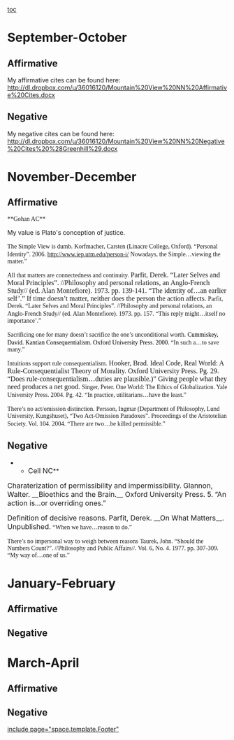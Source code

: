 [[toc]]
=September-October= 
==Affirmative== 
My affirmative cites can be found here:
http://dl.dropbox.com/u/36016120/Mountain%20View%20NN%20Affirmative%20Cites.docx
==Negative== 
My negative cites can be found here:
http://dl.dropbox.com/u/36016120/Mountain%20View%20NN%20Negative%20Cites%20%28Greenhill%29.docx

=November-December= 
==Affirmative== 
<span style="font-family: 'Times New Roman',Times,serif;">**Gohan AC**</span>

My value is Plato's conception of justice.

<span style="font-family: 'Times New Roman',Times,serif;">The Simple View is dumb.</span>
<span style="font-family: 'Times New Roman',Times,serif;">Korfmacher, Carsten (Linacre College, Oxford). “Personal Identity”. 2006. [[http://www.iep.utm.edu/person-i/]]</span>
<span style="font-family: 'Times New Roman',Times,serif;">Nowadays, the Simple…viewing the matter.”</span>

<span style="font-family: 'Times New Roman',Times,serif;">All that matters are connectedness and continuity.</span>
<span style="font-family: 'Times New Roman',Times,serif; font-size: 12pt;">Parfit, Derek. “Later Selves and Moral Principles”. //Philosophy and personal relations, an Anglo-French Study// (ed. Alan Montefiore). 1973. pp. 139-141.</span>
<span style="font-family: 'Times New Roman',Times,serif; font-size: 12pt;">“The identity of…an earlier self’.”</span>
<span style="font-family: 'Times New Roman',Times,serif; font-size: 12pt;">If time doesn’t matter, neither does the person the action affects.</span>
<span style="font-family: 'Times New Roman',Times,serif;">Parfit, Derek. “Later Selves and Moral Principles”. //Philosophy and personal relations, an Anglo-French Study// (ed. Alan Montefiore). 1973. pp. 157.</span>
<span style="font-family: 'Times New Roman',Times,serif;">“This reply might…itself no importance’.”</span>

<span style="font-family: 'Times New Roman',Times,serif;">Sacrificing one for many doesn’t sacrifice the one’s unconditional worth.</span>
<span style="color: black; font-family: 'Times New Roman',Times,serif;">Cummiskey, David. Kantian Consequentialism. Oxford University Press. 2000.</span>
<span style="font-family: 'Times New Roman',Times,serif;">“In such a…to save many.”</span>

<span style="font-family: 'Times New Roman',Times,serif;">Intuitions support rule consequentialism.</span>
<span style="font-family: 'Times New Roman',Times,serif; font-size: 12pt;">Hooker, Brad. Ideal Code, Real World: A Rule-Consequentialist Theory of Morality. Oxford University Press. Pg. 29.</span>
<span style="font-family: 'Times New Roman',Times,serif; font-size: 12pt;">“Does rule-consequentialism…duties are plausible.)”</span>
<span style="font-family: 'Times New Roman',Times,serif; font-size: 12pt;">Giving people what they need produces a net good.</span>
<span style="font-family: 'Times New Roman',Times,serif;">Singer, Peter. One World: The Ethics of Globalization. Yale University Press. 2004. Pg. 42.</span>
<span style="font-family: 'Times New Roman',Times,serif;">“In practice, utilitarians…have the least.”</span>

<span style="font-family: 'Times New Roman',Times,serif;">There’s no act/omission distinction.</span>
<span style="font-family: 'Times New Roman',Times,serif;">Persson, Ingmar (Department of Philosophy, Lund University, Kungshuset), “Two Act-Omission Paradoxes”. Proceedings of the Aristotelian Society. Vol. 104. 2004.</span>
<span style="font-family: 'Times New Roman',Times,serif;">“There are two…be killed permissible.”</span>

==Negative== 
**<span style="font-size: 12pt;">Cell NC</span>**

<span style="font-size: 12pt;">Charaterization of permissibility and impermissibility.</span>
<span style="font-size: 12pt;">Glannon, Walter. __Bioethics and the Brain.__ Oxford University Press. 5.</span>
<span style="font-size: 12pt;">“An action is…or overriding ones.”</span>

<span style="font-size: 12pt;">Definition of decisive reasons.</span>
<span style="font-size: 12pt;">Parfit, Derek. __On What Matters__. Unpublished.</span>
<span style="font-family: 'Times New Roman'; vertical-align: baseline;">“When we have…reason to do.”</span>

<span style="font-family: 'Times New Roman'; vertical-align: baseline;">There’s no impersonal way to weigh between reasons</span>
<span style="font-family: 'Times New Roman';">Taurek, John. “Should the Numbers Count?”. //Philosophy and Public Affairs//. Vol. 6, No. 4. 1977. pp. 307-309.</span>
<span style="font-family: 'Times New Roman';">“My way of…one of us.”</span>

=January-February= 
==Affirmative== 
==Negative== 

=March-April= 
==Affirmative== 
==Negative== 

[[include page="space.template.Footer"]]